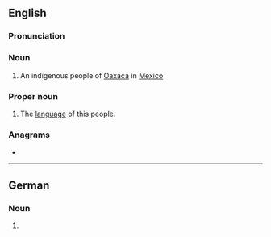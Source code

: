 {{also|mixe|mixé}}
==English==

===Pronunciation===
{{rfp|lang=en}}

===Noun===
{{en-plural noun}}
{{wikipedia}}
# An indigenous people of [[Oaxaca]] in [[Mexico]]

===Proper noun===
{{en-proper noun}}

# The [[language]] of this people.

===Anagrams===
* {{anagrams|en|Ex-Im}}

----

==German==

===Noun===
{{head|de|noun form}}

# {{plural of|Mix|lang=de}}